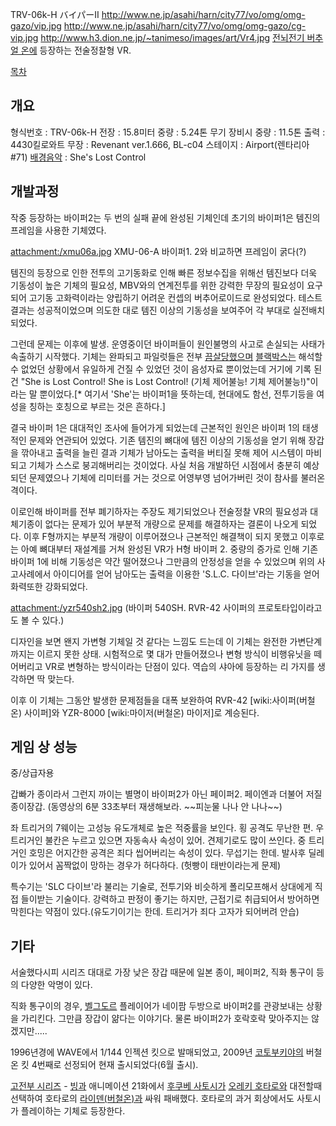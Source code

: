 TRV-06k-H バイパーII
http://www.ne.jp/asahi/harn/city77/vo/omg/omg-gazo/vip.jpg
http://www.ne.jp/asahi/harn/city77/vo/omg/omg-gazo/cg-vip.jpg
http://www.h3.dion.ne.jp/~tanimeso/images/art/Vr4.jpg
[[전뇌전기 버추얼 온]]에 등장하는 전술정찰형 VR.

[[목차]]
== 개요 ==
형식번호 : TRV-06k-H
전장 : 15.8미터
중량 : 5.24톤
무기 장비시 중량 : 11.5톤 
출력 : 4430킬로와트
무장 : Revenant ver.1.666, BL-c04
스테이지 : Airport(렌타리아 #71)
{{{#!html
<object width="480" height="395"><param name="movie" value="//www.youtube.com/v/etMKljLwr50?version=3&amp;hl=ko_KR"></param><param name="allowFullScreen" value="true"></param><param name="allowscriptaccess" value="always"></param><embed src="//www.youtube.com/v/etMKljLwr50?version=3&amp;hl=ko_KR" type="application/x-shockwave-flash" width="480" height="395" allowscriptaccess="always" allowfullscreen="true"></embed></object>
}}}
[[배경음악]] : She's Lost Control

== 개발과정 ==
작중 등장하는 바이퍼2는 두 번의 실패 끝에 완성된 기체인데 초기의 바이퍼1은 템진의 프레임을 사용한 기체였다.

attachment:/xmu06a.jpg
XMU-06-A 바이퍼1. 2와 비교하면 프레임이 굵다(?)

템진의 등장으로 인한 전투의 고기동화로 인해 빠른 정보수집을 위해선 템진보다 더욱 기동성이 높은 기체의 필요성, MBV와의 연계전투를 위한 강력한 무장의 필요성이 요구되어 고기동 고화력이라는 양립하기 어려운 컨셉의 버추어로이드로 완성되었다. 테스트 결과는 성공적이었으며 의도한 대로 템진 이상의 기동성을 보여주어 각 부대로 실전배치되었다. 

그런데 문제는 이후에 발생. 운영중이던 바이퍼들이 원인불명의 사고로 손실되는 사태가 속출하기 시작했다. 기체는 완파되고 파일럿들은 전부 [[끔살]]당했으며 [[블랙박스]]는 해석할 수 없었던 상황에서 유일하게 건질 수 있었던 것이 음성자료 뿐이었는데 거기에 기록 된 건 "She is Lost Control! She is Lost Control! (기체 제어불능! 기체 제어불능!)"이라는 말 뿐이었다.[* 여기서 'She'는 바이퍼1을 뜻하는데, 현대에도 함선, 전투기등을 여성을 칭하는 호칭으로 부르는 것은 흔하다.]

결국 바이퍼 1은 대대적인 조사에 들어가게 되었는데 근본적인 원인은 바이퍼 1의 태생적인 문제와 연관되어 있었다. 기존 템진의 뼈대에 템진 이상의 기동성을 얻기 위해 장갑을 깎아내고 출력을 늘린 결과 기체가 남아도는 출력을 버티질 못해 제어 시스템이 마비되고 기체가 스스로 붕괴해버리는 것이었다. 사실 처음 개발하던 시점에서 충분히 예상되던 문제였으나 기체에 리미터를 거는 것으로 어영부영 넘어가버린 것이 참사를 불러온 격이다. 

이로인해 바이퍼를 전부 폐기하자는 주장도 제기되었으나 전술정찰 VR의 필요성과 대체기종이 없다는 문제가 있어 부분적 개량으로 문제를 해결하자는 결론이 나오게 되었다. 이후 F형까지는 부분적 개량이 이루어졌으나 근본적인 해결책이 되지 못했고 이후로는 아예 뼈대부터 재설계를 거쳐 완성된 VR가 H형 바이퍼 2. 중량의 증가로 인해 기존 바이퍼 1에 비해 기동성은 약간 떨어졌으나 그만큼의 안정성을 얻을 수 있었으며 위의 사고사례에서 아이디어를 얻어 남아도는 출력을 이용한 'S.L.C. 다이브'라는 기동을 얻어 화력또한 강화되었다.

attachment:/yzr540sh2.jpg
(바이퍼 540SH. RVR-42 사이퍼의 프로토타입이라고도 볼 수 있다.)

디자인을 보면 왠지 가변형 기체일 것 같다는 느낌도 드는데 이 기체는 완전한 가변단계까지는 이르지 못한 상태. 시험적으로 몇 대가 만들어졌으나 변형 방식이 비행유닛을 떼어버리고 VR로 변형하는 방식이라는 단점이 있다. 역습의 샤아에 등장하는 리 가지를 생각하면 딱 맞는다.

이후 이 기체는 그동안 발생한 문제점들을 대폭 보완하여 RVR-42 [wiki:사이퍼(버철온) 사이퍼]와 YZR-8000 [wiki:마이저(버철온) 마이저]로 계승된다.

== 게임 상 성능 ==
{{{#!html
<embed src="http://www.youtube.com/v/4u_aNDWLTZE&color1=0xb1b1b1&color2=0xcfcfcf&hl=ko&feature=player_embedded&fs=1" type="application/x-shockwave-flash" allowfullscreen="true" allowScriptAccess="always" width="425" height="344"></embed>
}}}

중/상급자용

갑빠가 종이라서 그런지 까이는 별명이 바이퍼2가 아닌 페이퍼2. 페이엔과 더불어 저질 종이장갑. (동영상의 6분 33초부터 재생해보라. ~~피눈물 나나 안 나나~~)

좌 트리거의 7웨이는 고성능 유도개체로 높은 적중률을 보인다. 횡 공격도 무난한 편.
우 트리거인 불칸은 누르고 있으면 자동속사 속성이 있어. 견제기로도 많이 쓰인다.
중 트리거인 호밍은 어지간한 공격은 죄다 씹어버리는 속성이 있다. 무섭기는 한데. 발사후 딜레이가 있어서 꼼짝없이 망하는 경우가 허다하다. (헛빵이 태반이라는게 문제)

특수기는 'SLC 다이브'라 불리는 기술로, 전투기와 비슷하게 폴리모프해서 상대에게 직접 들이받는 기술이다. 강력하고 판정이 좋기는 하지만, 근접기로 취급되어서 방어하면 막힌다는 약점이 있다.(유도기이기는 한데. 트리거가 죄다 고자가 되어버려 안습)

== 기타 ==
서술했다시피 시리즈 대대로 가장 낮은 장갑 때문에 일본 종이, 페이퍼2, 직화 통구이 등의 다양한 악명이 있다.

직화 통구이의 경우, [[벨그도르]] 플레이어가 네이팜 두방으로 바이퍼2를 관광보내는 상황을 가리킨다. 그만큼 장갑이 얆다는 이야기다. 물론 바이퍼2가 호락호락 맞아주지는 않겠지만.....

1996년경에 WAVE에서 1/144 인젝션 킷으로 발매되었고, 2009년 [[코토부키야]]의 버철온 킷 4번째로 선정되어 현재 출시되었다(6월 출시).

[[고전부 시리즈]] - [[빙과]] 애니메이션 21화에서 [[후쿠베 사토시]]가 [[오레키 호타로]]와 대전할때 선택하여 호타로의 [[라이덴(버철온)]]과 싸워 패배했다. 호타로의 과거 회상에서도 사토시가 플레이하는 기체로 등장한다.
